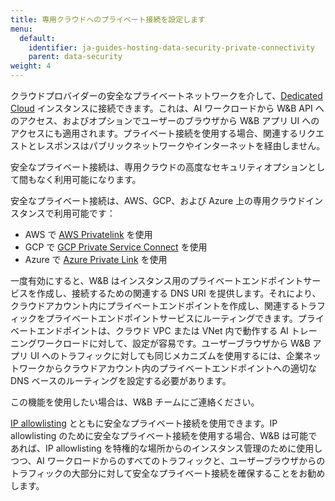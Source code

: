 ```yaml
---
title: 専用クラウドへのプライベート接続を設定します
menu:
  default:
    identifier: ja-guides-hosting-data-security-private-connectivity
    parent: data-security
weight: 4
---
```


クラウドプロバイダーの安全なプライベートネットワークを介して、[Dedicated Cloud](/ja/guides/hosting/hosting-options/dedicated_cloud/) インスタンスに接続できます。これは、AI ワークロードから W&B API へのアクセス、およびオプションでユーザーのブラウザから W&B アプリ UI へのアクセスにも適用されます。プライベート接続を使用する場合、関連するリクエストとレスポンスはパブリックネットワークやインターネットを経由しません。

<Note>
安全なプライベート接続は、専用クラウドの高度なセキュリティオプションとして間もなく利用可能になります。
</Note>

安全なプライベート接続は、AWS、GCP、および Azure 上の専用クラウドインスタンスで利用可能です：

* AWS で [AWS Privatelink](https://aws.amazon.com/privatelink/) を使用
* GCP で [GCP Private Service Connect](https://cloud.google.com/vpc/docs/private-service-connect) を使用
* Azure で [Azure Private Link](https://azure.microsoft.com/products/private-link) を使用

一度有効にすると、W&B はインスタンス用のプライベートエンドポイントサービスを作成し、接続するための関連する DNS URI を提供します。それにより、クラウドアカウント内にプライベートエンドポイントを作成し、関連するトラフィックをプライベートエンドポイントサービスにルーティングできます。プライベートエンドポイントは、クラウド VPC または VNet 内で動作する AI トレーニングワークロードに対して、設定が容易です。ユーザーブラウザから W&B アプリ UI へのトラフィックに対しても同じメカニズムを使用するには、企業ネットワークからクラウドアカウント内のプライベートエンドポイントへの適切な DNS ベースのルーティングを設定する必要があります。

<Note>
この機能を使用したい場合は、W&B チームにご連絡ください。
</Note>

[IP allowlisting](/ja/guides/hosting/data-security/ip-allowlisting/) とともに安全なプライベート接続を使用できます。IP allowlisting のために安全なプライベート接続を使用する場合、W&B は可能であれば、IP allowlisting を特権的な場所からのインスタンス管理のために使用しつつ、AI ワークロードからのすべてのトラフィックと、ユーザーブラウザからのトラフィックの大部分に対して安全なプライベート接続を確保することをお勧めします。